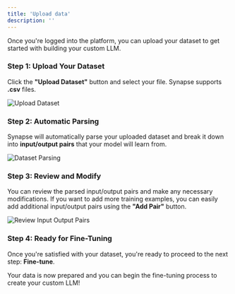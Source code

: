 ```yaml
---
title: 'Upload data'
description: ''
---
```


Once you're logged into the platform, you can upload your dataset to get started with building your custom LLM.

### Step 1: Upload Your Dataset

Click the **"Upload Dataset"** button and select your file. Synapse supports **.csv** files.

![Upload Dataset](../images/hero-dark.png)

### Step 2: Automatic Parsing

Synapse will automatically parse your uploaded dataset and break it down into **input/output pairs** that your model will learn from.

![Dataset Parsing](../images/hero-dark.png)

### Step 3: Review and Modify

You can review the parsed input/output pairs and make any necessary modifications. If you want to add more training examples, you can easily add additional input/output pairs using the **"Add Pair"** button.

![Review Input Output Pairs](../images/hero-dark.png)

### Step 4: Ready for Fine-Tuning

Once you're satisfied with your dataset, you're ready to proceed to the next step: **Fine-tune**.

Your data is now prepared and you can begin the fine-tuning process to create your custom LLM!
